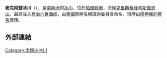 {{coord|71|20|S|67|29|W|source:GNIS|display=title}}

'''麥克阿瑟冰川'''（{{lang-en|McArthur Glacier}}），是[[南極洲|南極洲]]的[[冰川|冰川]]，位於[[帕爾默地|帕爾默地]]，流經[[克里斯蒂峰|克里斯蒂峰]]和[[斯懷恩山|斯懷恩山]]，最終注入[[喬治六世海峽|喬治六世海峽]]，由[[英國|英國]]南極名稱諮詢委員會命名，現時由[[南極條約體系|南極條約體系]]管理。

==外部連結==
{{cite gnis | type = antarid | id = 9623| name = McArthur Glacier| accessdate = 2013-09-02}}

{{Antarctica-geo-stub}}
[[Category:南極洲冰川|Category:南極洲冰川]]